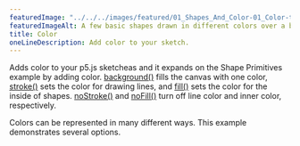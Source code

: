 ---
featuredImage: "../../../images/featured/01_Shapes_And_Color-01_Color-thumbnail.png"
featuredImageAlt: A few basic shapes drawn in different colors over a blue background.
title: Color
oneLineDescription: Add color to your sketch.
---

Adds color to your p5.js sketcheas and it expands on the Shape Primitives example by adding
color.
<a href="https://p5js.org/reference/p5/background" target="_blank">background()</a>
fills the canvas with one color,
<a href="https://p5js.org/reference/p5/stroke" target="_blank">stroke()</a>
sets the color for drawing lines, and
<a href="https://p5js.org/reference/p5/fill" target="_blank">fill()</a>
sets the color for the inside of shapes.
<a href="https://p5js.org/reference/p5/noFill" target="_blank">noStroke()</a> and
<a href="https://p5js.org/reference/p5/noFill" target="_blank">noFill()</a>
turn off line color and inner color, respectively.


Colors can be represented in many different ways. This example demonstrates several options.
